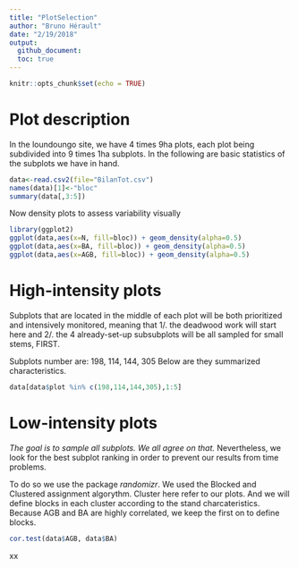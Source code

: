 ```yaml
---
title: "PlotSelection"
author: "Bruno Hérault"
date: "2/19/2018"
output: 
  github_document:
  toc: true
---
```


```r
knitr::opts_chunk$set(echo = TRUE)
```

# Plot description

In the loundoungo site, we have 4 times 9ha plots, each plot being subdivided into 9 times 1ha subplots.
In the following are basic statistics of the subplots we have in hand.

```r
data<-read.csv2(file="BilanTot.csv")
names(data)[1]<-"bloc"
summary(data[,3:5])
```

Now density plots to assess variability visually

```r
library(ggplot2)
ggplot(data,aes(x=N, fill=bloc)) + geom_density(alpha=0.5)
ggplot(data,aes(x=BA, fill=bloc)) + geom_density(alpha=0.5)
ggplot(data,aes(x=AGB, fill=bloc)) + geom_density(alpha=0.5)
```

# High-intensity plots

Subplots that are located in the middle of each plot will be both prioritized and intensively monitored, meaning that 1/. the deadwood work will start here and 2/. the 4 already-set-up subsubplots will be all sampled for small stems, FIRST.

Subplots number are: 198, 114, 144, 305
Below are they summarized characteristics.

```r
data[data$plot %in% c(198,114,144,305),1:5]
```

# Low-intensity plots
*The goal is to sample all subplots. We all agree on that.*
Nevertheless, we look for the best subplot ranking in order to prevent our results from time problems.

To do so we use the package *randomizr*. We used the Blocked and Clustered assignment algorythm. Cluster here refer to our plots. And we will define blocks in each cluster according to the stand charcateristics. Because AGB and BA are highly correlated, we keep the first on to define blocks.

```r
cor.test(data$AGB, data$BA)
```

xx
